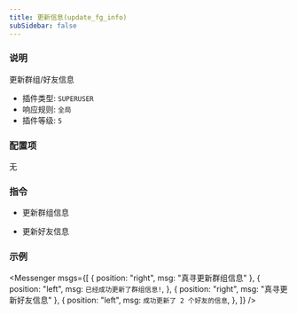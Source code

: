 ```yaml
---
title: 更新信息(update_fg_info)
subSidebar: false
---
```



### 说明

更新群组/好友信息

- 插件类型: `SUPERUSER`
- 响应规则: `全局`
- 插件等级: `5`

### 配置项

无

### 指令

- 更新群组信息

- 更新好友信息

### 示例

<Messenger
  msgs={[
    { position: "right", msg: "真寻更新群组信息" },
    {
      position: "left",
      msg: `已经成功更新了群组信息!`,
    },
    { position: "right", msg: "真寻更新好友信息" },
    {
      position: "left",
      msg: `成功更新了 2 个好友的信息`,
    },
  ]}
/>
